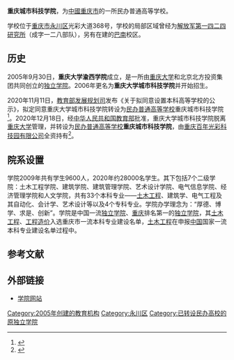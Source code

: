{{coord|29|22|41|N|105|53|53|E|type:edu|display=title}}
{{Infobox University
| Name = 重庆城市科技学院
| image = 
| 外文名 = Chongqing Metropolitan College of Science and Technology
| Motto = 厚德、博学、求是、创新
| Established = 2005年9月30日
| Type = [[民办大学|民办普通本科高校]]
| President = 
| Location = {{CHN}}[[重庆市|重庆市]][[永川区|永川区]]光彩大道368号
| Area = 
| Department = 
| Faculty = 
| Professor = 
| Associate Professor = 
| Assistant Professor = 
| Lecturer = 
| Student = 约28000名
| Undergraduate = 
| Postgraduate = 
| 所属法人 = 重庆百年光彩科技园有限公司
| Website = 
| Celebration = 
}}
'''重庆城市科技学院'''，为[[中國|中國]][[重庆市|重庆市]]的一所民办普通高等学校。

学校位于[[重庆市|重庆市]][[永川区|永川区]]光彩大道368号，学校的局部区域曾经为[[解放军第一四二四研究所|解放军第一四二四研究所]]（成字一二八部队），另有在建的[[巴南|巴南]]校区。

== 历史 ==
2005年9月30日，'''重庆大学渝西学院'''成立，是一所由[[重庆大学|重庆大学]]和北京北方投资集团共同创立的[[独立学院|独立学院]]。2006年更名为'''重庆大学城市科技学院'''并开始招生。

2020年11月11日，[[教育部发展规划司|教育部发展规划司]]发布《关于拟同意设置本科高等学校的公示》，拟定同意重庆大学城市科技学院转设为[[民办大学|民办普通高等学校]]重庆城市科技学院<ref name="报道P1">{{cite news |author1=教育部发展规划司 |title=关于拟同意设置本科高等学校的公示 |url=http://www.moe.gov.cn/jyb_xxgk/s5743/s5745/A03/202011/t20201111_499414.html |accessdate=2020-10-09 |page= |work=中华人民共和国教育部政府门户网站 |location=北京 |language=zh-hans |archive-date=2020-12-21 |archive-url=https://web.archive.org/web/20201221004720/http://www.moe.gov.cn/jyb_xxgk/s5743/s5745/A03/202011/t20201111_499414.html |dead-url=no }}</ref>。2020年12月18日，经[[中华人民共和国教育部|中华人民共和国教育部]]批准，重庆大学城市科技学院脱离[[重庆大学|重庆大学]]管理，并转设为[[民办大学|民办普通高等学校]]'''重庆城市科技学院'''，由[[重庆百年光彩科技园有限公司|重庆百年光彩科技园有限公司]]全资持有<ref name="报道0104A">{{cite news |author1=教育部发展规划司 |title=教育部关于同意重庆大学城市科技学院转设为重庆城市科技学院的函（教发函〔2020〕123号） |url=http://www.moe.gov.cn/srcsite/A03/s181/202101/t20210108_509215.html |accessdate=2021-01-14 |page= |work=中华人民共和国教育部政府门户网站 |location=北京 |language=zh-hans |archive-date=2021-04-16 |archive-url=https://web.archive.org/web/20210416092646/http://www.moe.gov.cn/srcsite/A03/s181/202101/t20210108_509215.html |dead-url=no }}</ref>。

== 院系设置 ==
学院2009年共有学生9600人，2020年约28000名学生。其下包括7个二级学院：土木工程学院、建筑学院、建筑管理学院、艺术设计学院、电气信息学院、经济管理学院和人文学院，共有33个本科专业——[[土木工程|土木工程]]、建筑学、电气工程及其自动化、会计学、艺术设计等以及4个专科专业。学院办学理念为：“厚德、博学、求是、创新”。学院是中国一流[[独立学院|独立学院]]、[[重庆|重庆]]排名第一的[[独立学院|独立学院]]，其[[土木工程|土木工程]]、[[工程造价|工程造价]]入选重庆市一流本科专业建设名单，[[土木工程|土木工程]]在申报[[中国|中国]]国家一流本科专业建设名单过程中。

==参考文献==
{{reflist}}

== 外部链接 ==
*[http://www.cqucc.com.cn 学院网站] {{Wayback|url=http://www.cqucc.com.cn/ |date=20210227145048 }}

{{重庆大学}}
{{重庆高等院校}}
{{独立学院}}

[[Category:2005年创建的教育机构|Category:2005年创建的教育机构]]
[[Category:永川区|Category:永川区]]
[[Category:已转设民办高校的原独立学院|Category:已转设民办高校的原独立学院]]